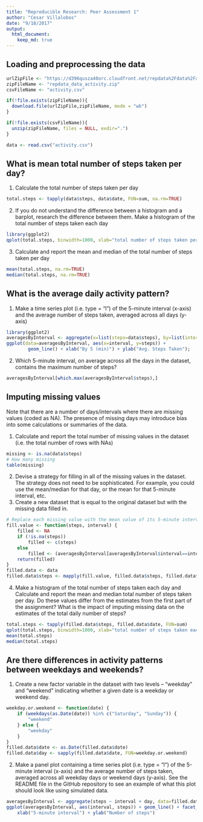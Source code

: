 ```yaml
---
title: "Reproducible Research: Peer Assessment 1"
author: "Cesar Villalobos"
date: "9/18/2017"
output: 
  html_document:
    keep_md: true
---
```



## Loading and preprocessing the data
```r
urlZipFile <- "https://d396qusza40orc.cloudfront.net/repdata%2Fdata%2Factivity.zip"
zipFileName <- "repdata_data_activity.zip"
csvFileName <- "activity.csv"

if(!file.exists(zipFileName)){
  download.file(urlZipFile,zipFileName, mode = "wb") 
}

if(!file.exists(csvFileName)){
  unzip(zipFileName, files = NULL, exdir=".")
}

data <- read.csv("activity.csv")
```

## What is mean total number of steps taken per day?

1. Calculate the total number of steps taken per day
```r
total.steps <- tapply(data$steps, data$date, FUN=sum, na.rm=TRUE)
```

2. If you do not understand the difference between a histogram and a barplot, research the difference between them. Make a histogram of the total number of steps taken each day
```r
library(ggplot2)
qplot(total.steps, binwidth=1000, xlab="total number of steps taken per day")
```

3. Calculate and report the mean and median of the total number of steps taken per day
```r
mean(total.steps, na.rm=TRUE)
median(total.steps, na.rm=TRUE)
```


## What is the average daily activity pattern?

1. Make a time series plot (i.e. type = "l") of the 5-minute interval (x-axis) and the average number of steps taken, averaged across all days (y-axis)
```r
library(ggplot2)
averagesByInterval <- aggregate(x=list(steps=data$steps), by=list(interval=data$interval),FUN=mean, na.rm=TRUE)
ggplot(data=averagesByInterval, aes(x=interval, y=steps)) + 
		geom_line() + xlab("By 5 (min)") + ylab("Avg. Steps Taken"); 	 	

```

2. Which 5-minute interval, on average across all the days in the dataset, contains the maximum number of steps?

```r
averagesByInterval[which.max(averagesByInterval$steps),]
```

## Imputing missing values

Note that there are a number of days/intervals where there are missing values (coded as NA). The presence of missing days may introduce bias into some calculations or summaries of the data.

1. Calculate and report the total number of missing values in the dataset (i.e. the total number of rows with NAs)
```r
missing <- is.na(data$steps)
# How many missing
table(missing)
```

2. Devise a strategy for filling in all of the missing values in the dataset. The strategy does not need to be sophisticated. For example, you could use the mean/median for that day, or the mean for that 5-minute interval, etc.
3. Create a new dataset that is equal to the original dataset but with the missing data filled in.
```r
# Replace each missing value with the mean value of its 5-minute interval
fill.value <- function(steps, interval) {
    filled <- NA
    if (!is.na(steps))
        filled <- c(steps)
    else
        filled <- (averagesByInterval[averagesByInterval$interval==interval, "steps"])
    return(filled)
}
filled.data <- data
filled.data$steps <- mapply(fill.value, filled.data$steps, filled.data$interval)
```

4. Make a histogram of the total number of steps taken each day and Calculate and report the mean and median total number of steps taken per day. Do these values differ from the estimates from the first part of the assignment? What is the impact of imputing missing data on the estimates of the total daily number of steps?
```r
total.steps <- tapply(filled.data$steps, filled.data$date, FUN=sum)
qplot(total.steps, binwidth=1000, xlab="total number of steps taken each day")
mean(total.steps)
median(total.steps)
```

## Are there differences in activity patterns between weekdays and weekends?
 
1. Create a new factor variable in the dataset with two levels – “weekday” and “weekend” indicating whether a given date is a weekday or weekend day.

```r
weekday.or.weekend <- function(date) {
    if (weekdays(as.Date(date)) %in% c("Saturday", "Sunday")) {
        "weekend"
    } else {
        "weekday"
    }
}
filled.data$date <- as.Date(filled.data$date)
filled.data$day <- sapply(filled.data$date, FUN=weekday.or.weekend)
```

2. Make a panel plot containing a time series plot (i.e. type = "l") of the 5-minute interval (x-axis) and the average number of steps taken, averaged across all weekday days or weekend days (y-axis). See the README file in the GitHub repository to see an example of what this plot should look like using simulated data.

```r
averagesByInterval <- aggregate(steps ~ interval + day, data=filled.data, mean)
ggplot(averagesByInterval, aes(interval, steps)) + geom_line() + facet_grid(day ~ .) +
    xlab("5-minute interval") + ylab("Number of steps")
```